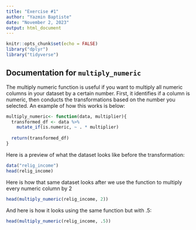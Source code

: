 ```yaml
---
title: "Exercise #1"
author: "Yazmin Baptiste"
date: "November 2, 2023"
output: html_document
---
```

```r
knitr::opts_chunk$set(echo = FALSE) 
library("dplyr")
library("tidyverse")
```

## Documentation for `multiply_numeric`

The multiply numeric function is useful if you want to multiply all numeric
columns in your dataset by a certain number. First, it identifies if a column
is numeric, then conducts the transformations based on the number you 
selected. An example of how this works is below:

```r
multiply_numeric<- function(data, multiplier){
  transformed_df <- data %>%
    mutate_if(is.numeric, ~ . * multiplier)
  
  return(transformed_df)
}
```

Here is a preview of what the dataset looks like before the transformation:
```r
data("relig_income")
head(relig_income)
```

Here is how that same dataset looks after we use the function to multiply
every numeric column by 2
```r
head(multiply_numeric(relig_income, 2))
```
And here is how it looks using the same function but with .5:
```r
head(multiply_numeric(relig_income, .5))
```

```r
```
